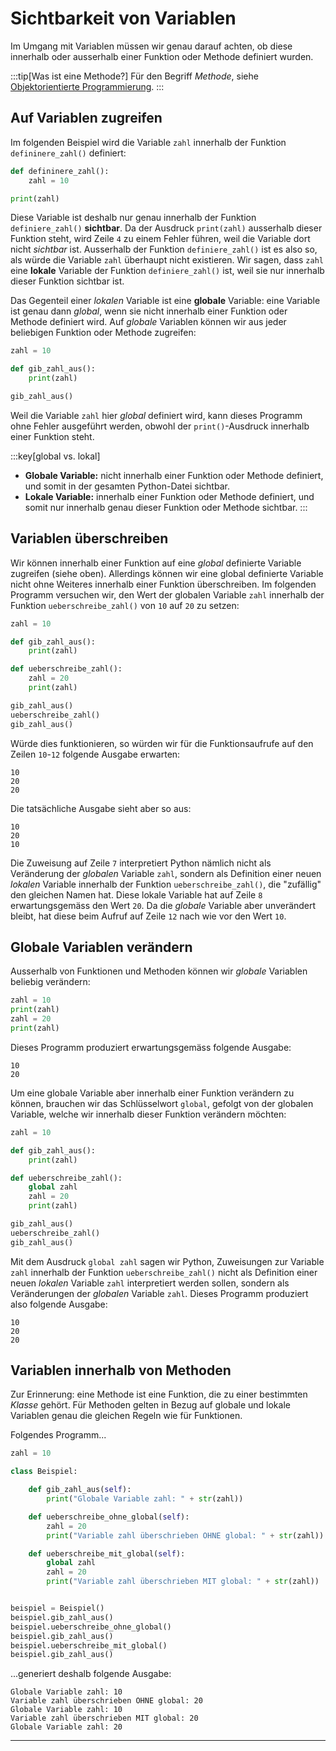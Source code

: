 # Sichtbarkeit von Variablen
Im Umgang mit Variablen müssen wir genau darauf achten, ob diese innerhalb oder ausserhalb einer Funktion oder Methode definiert wurden.

:::tip[Was ist eine Methode?]
Für den Begriff _Methode_, siehe [Objektorientierte Programmierung](./OOP).
:::

## Auf Variablen zugreifen
Im folgenden Beispiel wird die Variable `zahl` innerhalb der Funktion `defininere_zahl()` definiert:

```python showLineNumbers
def defininere_zahl():
    zahl = 10

print(zahl)
```

Diese Variable ist deshalb nur genau innerhalb der Funktion `definiere_zahl()` **sichtbar**. Da der Ausdruck `print(zahl)` ausserhalb dieser Funktion steht, wird Zeile `4` zu einem Fehler führen, weil die Variable dort nicht _sichtbar_ ist. Ausserhalb der Funktion `definiere_zahl()` ist es also so, als würde die Variable `zahl` überhaupt nicht existieren. Wir sagen, dass `zahl` eine **lokale** Variable der Funktion `definiere_zahl()` ist, weil sie nur innerhalb dieser Funktion sichtbar ist.

Das Gegenteil einer _lokalen_ Variable ist eine **globale** Variable: eine Variable ist genau dann _global_, wenn sie nicht innerhalb einer Funktion oder Methode definiert wird. Auf _globale_ Variablen können wir aus jeder beliebigen Funktion oder Methode zugreifen:

```python showLineNumbers
zahl = 10

def gib_zahl_aus():
    print(zahl)

gib_zahl_aus()
```

Weil die Variable `zahl` hier _global_ definiert wird, kann dieses Programm ohne Fehler ausgeführt werden, obwohl der `print()`-Ausdruck innerhalb einer Funktion steht.

:::key[global vs. lokal]
- **Globale Variable:** nicht innerhalb einer Funktion oder Methode definiert, und somit in der gesamten Python-Datei sichtbar.
- **Lokale Variable:** innerhalb einer Funktion oder Methode definiert, und somit nur innerhalb genau dieser Funktion oder Methode sichtbar.
:::

## Variablen überschreiben
Wir können innerhalb einer Funktion auf eine _global_ definierte Variable zugreifen (siehe oben). Allerdings können wir eine global definierte Variable nicht ohne Weiteres innerhalb einer Funktion überschreiben. Im folgenden Programm versuchen wir, den Wert der globalen Variable `zahl` innerhalb der Funktion `ueberschreibe_zahl()` von `10` auf `20` zu setzen:

```python showLineNumbers
zahl = 10

def gib_zahl_aus():
    print(zahl)

def ueberschreibe_zahl():
    zahl = 20
    print(zahl)

gib_zahl_aus()
ueberschreibe_zahl()
gib_zahl_aus()
```

Würde dies funktionieren, so würden wir für die Funktionsaufrufe auf den Zeilen `10`-`12` folgende Ausgabe erwarten:

```
10
20
20
```

Die tatsächliche Ausgabe sieht aber so aus:

```
10
20
10
```

Die Zuweisung auf Zeile `7` interpretiert Python nämlich nicht als Veränderung der _globalen_ Variable `zahl`, sondern als Definition einer neuen _lokalen_ Variable innerhalb der Funktion `ueberschreibe_zahl()`, die "zufällig" den gleichen Namen hat. Diese lokale Variable hat auf Zeile `8` erwartungsgemäss den Wert `20`. Da die _globale_ Variable aber unverändert bleibt, hat diese beim Aufruf auf Zeile `12` nach wie vor den Wert `10`.

## Globale Variablen verändern
Ausserhalb von Funktionen und Methoden können wir _globale_ Variablen beliebig verändern:

```python
zahl = 10
print(zahl)
zahl = 20
print(zahl)
```

Dieses Programm produziert erwartungsgemäss folgende Ausgabe:

```
10
20
```

Um eine globale Variable aber innerhalb einer Funktion verändern zu können, brauchen wir das Schlüsselwort `global`, gefolgt von der globalen Variable, welche wir innerhalb dieser Funktion verändern möchten:

```python showLineNumbers {7}
zahl = 10

def gib_zahl_aus():
    print(zahl)

def ueberschreibe_zahl():
    global zahl
    zahl = 20
    print(zahl)

gib_zahl_aus()
ueberschreibe_zahl()
gib_zahl_aus()
```

Mit dem Ausdruck `global zahl` sagen wir Python, Zuweisungen zur Variable `zahl` innerhalb der Funktion `ueberschreibe_zahl()` nicht als Definition einer neuen _lokalen_ Variable `zahl` interpretiert werden sollen, sondern als Veränderungen der _globalen_ Variable `zahl`. Dieses Programm produziert also folgende Ausgabe:

```
10
20
20
```

## Variablen innerhalb von Methoden
Zur Erinnerung: eine Methode ist eine Funktion, die zu einer bestimmten _Klasse_ gehört. Für Methoden gelten in Bezug auf globale und lokale Variablen genau die gleichen Regeln wie für Funktionen.

Folgendes Programm...
```python
zahl = 10

class Beispiel:

    def gib_zahl_aus(self):
        print("Globale Variable zahl: " + str(zahl))

    def ueberschreibe_ohne_global(self):
        zahl = 20
        print("Variable zahl überschrieben OHNE global: " + str(zahl))

    def ueberschreibe_mit_global(self):
        global zahl
        zahl = 20
        print("Variable zahl überschrieben MIT global: " + str(zahl))


beispiel = Beispiel()
beispiel.gib_zahl_aus()
beispiel.ueberschreibe_ohne_global()
beispiel.gib_zahl_aus()
beispiel.ueberschreibe_mit_global()
beispiel.gib_zahl_aus()
```

...generiert deshalb folgende Ausgabe:
```
Globale Variable zahl: 10
Variable zahl überschrieben OHNE global: 20
Globale Variable zahl: 10
Variable zahl überschrieben MIT global: 20
Globale Variable zahl: 20
```


---
